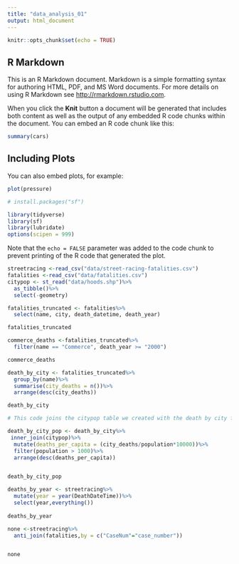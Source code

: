 ```yaml
---
title: "data_analysis_01"
output: html_document
---
```


```r
knitr::opts_chunk$set(echo = TRUE)
```

## R Markdown

This is an R Markdown document. Markdown is a simple formatting syntax for authoring HTML, PDF, and MS Word documents. For more details on using R Markdown see <http://rmarkdown.rstudio.com>.

When you click the **Knit** button a document will be generated that includes both content as well as the output of any embedded R code chunks within the document. You can embed an R code chunk like this:

```r
summary(cars)
```

## Including Plots

You can also embed plots, for example:

```r
plot(pressure)
```

```r
# install.packages("sf")

library(tidyverse)
library(sf)
library(lubridate)
options(scipen = 999)
```


Note that the `echo = FALSE` parameter was added to the code chunk to prevent printing of the R code that generated the plot.
```r
streetracing <-read_csv("data/street-racing-fatalities.csv")
fatalities <-read_csv("data/fatalities.csv")
citypop <- st_read("data/hoods.shp")%>%
  as_tibble()%>%
  select(-geometry)

```


```r
fatalities_truncated <- fatalities%>%
  select(name, city, death_datetime, death_year)

fatalities_truncated
```
```r
commerce_deaths <-fatalities_truncated%>%
  filter(name == "Commerce", death_year >= "2000")

commerce_deaths

```
```r
death_by_city <- fatalities_truncated%>%
  group_by(name)%>%
  summarise(city_deaths = n())%>%
  arrange(desc(city_deaths))

death_by_city
```
```r
# This code joins the citypop table we created with the death by city frame and then creates a new column dividing the number of deaths per city by the population (multiplying by 10,000) and then filters out any cities with populations less than a thousand, generating the 4th finding: Deaths have occurred all across L.A. County, with the biggest concentration in the small city of Commerce. Eleven have died on the small, industrial city’s streets since 2000.

death_by_city_pop <- death_by_city%>%
 inner_join(citypop)%>%
  mutate(deaths_per_capita = (city_deaths/population*10000))%>%
  filter(population > 1000)%>%
  arrange(desc(deaths_per_capita))


death_by_city_pop

```

```r
deaths_by_year <- streetracing%>%
  mutate(year = year(DeathDateTime))%>%
  select(year,everything())
 
deaths_by_year

```
```r
none <-streetracing%>%
  anti_join(fatalities,by = c("CaseNum"="case_number"))


none
```

